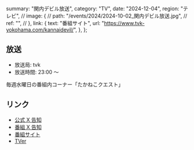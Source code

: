   summary: "関内デビル放送",
  category: "TV",
  date: "2024-12-04",
  region: "テレビ",
  // image: {
  //   path: "/events/2024/2024-10-02_関内デビル放送.jpg",
  //   ref: "",
  // },
  link: {
    text: "番組サイト",
    url: "https://www.tvk-yokohama.com/kannaidevil/",
  },
};

## 放送

- 放送局: tvk
- 放送時間: 23:00 ～

毎週水曜日の番組内コーナー「たかねこクエスト」

## リンク

- [公式 X 告知]()
- [番組 X 告知]()
- [番組サイト](https://www.tvk-yokohama.com/kannaidevil/)
- [TVer](https://tver.jp/series/srehapgls0)
